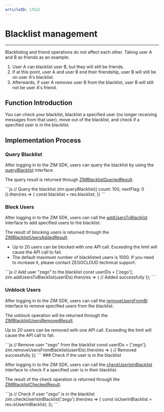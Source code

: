 ```yaml
---
articleID: 17622
---
```


# Blacklist management

- - -

<Note title="Note">

Blacklisting and friend operations do not affect each other. Taking user A and B as friends as an example:
1. User A can blacklist user B, but they will still be friends.
2. If at this point, user A and user B end their friendship, user B will still be on user A's blacklist.
3. Afterwards, if user A removes user B from the blacklist, user B will still not be user A's friend.


</Note>

## Function Introduction

You can check your blacklist, blacklist a specified user (no longer receiving messages from that user), move out of the blacklist, and check if a specified user is in the blacklist.


## Implementation Process

### Query Blacklist

After logging in to the ZIM SDK, users can query the blacklist by using the <a href="@queryBlacklist" target="_blank">queryBlacklist</a> interface.

The query result is returned through <a href="@-ZIMBlacklistQueriedResult" target="_blank">ZIMBlacklistQueriedResult</a>.

<CodeGroup>
```js
// Query the blacklist
zim.queryBlacklist({ count: 100, nextFlag: 0 }).then(res => {
    const blacklist = res.blacklist;
})
```
</CodeGroup>

### Block Users

After logging in to the ZIM SDK, users can call the  <a href="@addUsersToBlacklist" target="_blank">addUsersToBlacklist</a> interface to add specified users to the blacklist.

The result of blocking users is returned through the <a href="@-ZIMBlacklistUsersAddedResult" target="_blank">ZIMBlacklistUsersAddedResult</a>.

<Warning title="Warning">

- Up to 20 users can be blocked with one API call. Exceeding the limit will cause the API call to fail.
- The default maximum number of blacklisted users is 1000. If you need to increase it, please contact ZEGOCLOUD technical support.
</Warning>

<CodeGroup>
```js
// Add user "zego" to the blacklist
const userIDs = ['zego'];
zim.addUsersToBlacklist(userIDs).then(res => {
    // Added successfully
});
```
</CodeGroup>

### Unblock Users

After logging in to the ZIM SDK, users can call the <a href="@removeUsersFromBlacklist" target="_blank">removeUsersFromBl</a> interface to remove specified users from the blacklist.

The unblock operation will be returned through the <a href="@-ZIMBlacklistUsersRemovedResult" target="_blank">ZIMBlacklistUsersRemovedResult</a>.

<Warning title="Warning">

Up to 20 users can be removed with one API call. Exceeding the limit will cause the API call to fail.
</Warning>

<CodeGroup>
```js
// Remove user "zego" from the blacklist
const userIDs = ['zego'];
zim.removeUsersFromBlacklist(userIDs).then(res => {
    // Removed successfully
});
```
</CodeGroup>
### Check if the user is in the blacklist

After logging in to the ZIM SDK, users can call the <a href="@checkUserIsInBlacklist" target="_blank">checkUserIsInBlacklist</a> interface to check if a specified user is in their blacklist.

The result of the check operation is returned through the  <a href="@-ZIMBlacklistCheckedResult" target="_blank">ZIMBlacklistCheckedResult</a>.


<CodeGroup>
```js
// Check if user "zego" is in the blacklist
zim.checkUserIsInBlacklist('zego').then(res => {
    const isUserInBlacklist = res.isUserInBlacklist;
});
```
</CodeGroup>